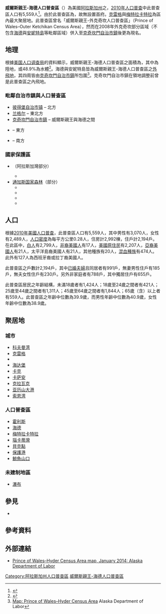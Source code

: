 {{NoteTA
|G1=US
}}
{{Infobox settlement
|name = 威爾斯親王-海德人口普查區
|native_name = Prince of Wales–Hyder Census Area, Alaska
|settlement_type = {{le|人口普查區|census area}}
|image_skyline = STOREHOUSE NO. 4 IN HYDER.jpg
|image_caption = [[海德_(阿拉斯加州)|海德]]境內的四號倉庫
|image_map = Map of Alaska highlighting Prince of Wales-Outer Ketchikan Census Area.svg
|map_caption = 威爾斯親王-海德人口普查區在阿拉斯加州的位置
|image_map1 = 
|map_caption1 = 
|subdivision_type = 國家
|subdivision_name = 美國
|subdivision_type1 = [[美国州份|州]]
|subdivision_name1 = [[阿拉斯加州|阿拉斯加州]]
|subdivision_type2 = 國會選區
|subdivision_name2 = [[阿拉斯加州單一國會選區|阿拉斯加州單一國會選區]]
|established_title = 成立
|established_date = 2008年
|extinct_title = 
|extinct_date = 
|area_footnotes = 
|area_total_sq_mi = 7683
|area_land_sq_mi = 3923
|area_water_sq_mi = 3760
|area_total_km2 = 19898.88
|area_land_km2 = 10160.52
|area_water_km2 =  9738.36
|elevation_footnotes = 
|elevation_ft = 322
|population_footnotes = <ref name="Census2010">{{cite web|title=Profile of General Population and Housing Characteristics: 2010 more information 2010 Demographic Profile Data|url=https://factfinder.census.gov/bkmk/table/1.0/en/DEC/10_DP/DPDP1/0500000US02198|publisher=U.S. Census Bureau|accessdate=2019-08-02|archive-url=https://archive.today/20200213035446/https://factfinder.census.gov/bkmk/table/1.0/en/DEC/10_DP/DPDP1/0500000US02198|archive-date=2020-02-13|dead-url=yes}}</ref>
|population_as_of = [[2010年美國人口普查|2010]]
|population_total = 5,559
|pop_est_footnotes = {{R|USCensusEst2018}}
|pop_est_as_of = 2018
|population_est = 6,422
|population_density_sq_mi = auto
|timezone = [[阿拉斯加時區|AKST]]
|utc_offset = -9
|timezone_DST = AKDT
|utc_offset_DST = -8
|postal_code_type = [[美國郵區編號|郵區編號]]
|postal_code = 
|area_code_type = 
|area_code = 
|website = 
|footnotes = 
|blank_name = [[聯邦資料處理標準|FIPS代碼]]
|blank_info = 02198
|blank1_name = [[地名信息系统|GNIS特徵編號]]
|blank1_info = {{GNIS 4|1419980}}
}}

'''威爾斯親王-海德人口普查區'''（{{lang-en|Prince of Wales–Hyder Census Area}}）為美國[[阿拉斯加州|阿拉斯加州]]之{{le|人口普查區|census area}}，[[2010年美國人口普查|2010年人口普查]]中此普查區人口有5,559人<ref name="QF">{{cite web|title=State & County QuickFacts|url=http://quickfacts.census.gov/qfd/states/02/02198.html|publisher=United States Census Bureau|accessdate=2014-05-18|archive-url=https://web.archive.org/web/20150905201949/http://quickfacts.census.gov/qfd/states/02/02198.html|archive-date=2015-09-05|dead-url=yes}}</ref>。由於此普查區為{{le|非建制自治市鎮|unorganized borough}}，故無設置首府。[[克雷格_(阿拉斯加州)|克雷格]]與[[梅特拉卡特拉_(阿拉斯加州)|梅特拉卡特拉]]為區內最大聚居地。此普查區曾名「威爾斯親王-外克奇坎人口普查區」（Prince of Wales–Outer Ketchikan Census Area），然而在2008年外克奇坎部分區域（不包含[[海德_(阿拉斯加州)|海德]]與[[安妮特島|安妮特島]]等毗鄰區域）併入至[[克奇坎門自治市鎮|克奇坎門自治市鎮]]後更為現名。

==地理==
根據[[美国人口调查局|美国人口调查局]]的資料顯示，威爾斯親王-海德人口普查區之面積為{{convert|7683|sqmi}}，其中{{convert|3923|sqmi}}為陸地，{{convert|3760|sqmi}}或48.9%為水體<ref name="GR1">{{cite web|url=https://www.census.gov/geo/www/gazetteer/gazette.html|publisher=[[美国人口调查局|美国人口调查局]]|accessdate=2011-04-23|date=2011-02-11|title=US Gazetteer files: 2010, 2000, and 1990|archive-url=https://web.archive.org/web/20060720110047/http://www.census.gov/geo/www/gazetteer/gazette.html|archive-date=2006-07-20|dead-url=yes}}</ref>。海德與安妮特島皆為威爾斯親王-海德人口普查區之[[飛地|外飛地]]，其四周皆由[[克奇坎門自治市鎮|克奇坎門自治市鎮]]所包圍<ref>[http://labor.alaska.gov/research/alari/images/maps/5_21_0map.pdf Map: Prince of Wales–Hyder Census Area] {{Wayback|url=http://labor.alaska.gov/research/alari/images/maps/5_21_0map.pdf |date=20090811001831 }} Alaska Department of Labor</ref>。克奇坎門自治市鎮在領地調整前曾是此普查區之內飛地。

===毗鄰自治市鎮與人口普查區===
* [[彼得堡自治市镇|彼得堡自治市镇]] – 北方
* [[兰格尔_(阿拉斯加州)|兰格尔]] – 東北方
* [[克奇坎門自治市鎮|克奇坎門自治市鎮]] – 威爾斯親王與海德之間
* {{le|基蒂馬特-斯蒂金地區|Regional District of Kitimat-Stikine}} – 東方
* {{le|斯基納-夏洛特王后地區|Skeena-Queen Charlotte Regional District}} – 南方

===國家保護區===
* {{le|阿拉斯加海洋國家野生動物保護區|Alaska Maritime National Wildlife Refuge}}（阿拉斯加灣部分）
** {{le|福里斯特島野地|Forrester Island Wilderness}}
* [[通加斯国家森林|通加斯国家森林]]（部分）
** {{le|卡爾他河野地|Karta River Wilderness}}
** {{le|莫里耶島野地|Maurille Islands Wilderness}}
** {{le|南威爾斯親王野地|South Prince of Wales Wilderness}}
** {{le|沃倫德島野地|Warren Island Wilderness}}

==人口==
{{US Census population
| 1960= 1772
| 1970= 2106
| 1980= 3822
| 1990= 6278
| 2000= 6146
| 2010= 5559
| estyear=2018
| estimate=6422
| estref=<ref name="USCensusEst2018">{{cite web|url=https://www.census.gov/programs-surveys/popest/data/tables.2018.html|title=Population and Housing Unit Estimates|accessdate=2019-05-11|archive-date=2017-05-29|archive-url=https://web.archive.org/web/20170529192346/https://census.gov/programs-surveys/popest/data/tables.2016.html|dead-url=no}}</ref>
| align-fn=center
| footnote=U.S. Decennial Census<ref>{{cite web|url=https://www.census.gov/prod/www/decennial.html|title=U.S. Decennial Census|publisher=United States Census Bureau|accessdate=2014-05-18|archive-url=https://web.archive.org/web/20180719124258/https://www.census.gov//prod/www/decennial.html|archive-date=2018-07-19|dead-url=yes}}</ref><br />1790–1960<ref>{{cite web|url=http://mapserver.lib.virginia.edu|title=Historical Census Browser|publisher=University of Virginia Library|accessdate=2014-05-18|archive-date=2012-08-11|archive-url=https://web.archive.org/web/20120811110448/http://mapserver.lib.virginia.edu/|dead-url=yes}}</ref> 1900–1990<ref>{{cite web|url=https://www.census.gov/population/cencounts/ak190090.txt|title=Population of Counties by Decennial Census: 1900 to 1990|publisher=United States Census Bureau|accessdate=2014-05-18|archive-date=2014-02-01|archive-url=https://web.archive.org/web/20140201114211/http://www.census.gov/population/cencounts/ak190090.txt|dead-url=no}}</ref><br />1990–2000<ref>{{cite web|url=https://www.census.gov/population/www/cen2000/briefs/phc-t4/tables/tab02.pdf|title=Census 2000 PHC-T-4. Ranking Tables for Counties: 1990 and 2000|publisher=United States Census Bureau|accessdate=2014-05-18|archive-date=2014-12-18|archive-url=https://web.archive.org/web/20141218203824/http://www.census.gov/population/www/cen2000/briefs/phc-t4/tables/tab02.pdf|dead-url=no}}</ref> 2010–2018<ref name="QF" />
}}

根據[[2010年美國人口普查|2010年美國人口普查]]，此普查區人口有5,559人，其中男性有3,070人，女性有2,489人，[[人口密度|人口密度]]為每平方公里0.28人，住房計2,992棟，住戶計2,194戶。在此區中，[[美國白人|白人]]有2,799人，[[非裔美國人|非裔美國人]]有17人，[[美國原住民|美國原住民]]有2,207人，[[亞裔美國人|亞裔美國人]]有21人，太平洋島裔美國人有21人，其他種族有20人，[[混血兒|混血種族]]有474人。此外有127人為西班牙裔或拉丁裔美國人。{{R|Census2010}}

此普查區之戶數計2,194戶，其中[[婚姻|已婚夫婦]]且同居者有991戶，無妻男性住戶有185戶，無夫女性住戶有230戶。另外非家庭者有788戶，其中獨居住戶有655戶。{{R|Census2010}}

此普查區居民之年齡結構，未滿18歲者有1,424人；18歲至24歲之間者有421人；25歲至44歲之間者有1,311人；45歲至64歲之間者有1,844人；65歲（含）以上者有559人。此普查區之年齡中位數為39.9歲，而男性年齡中位數為40.9歲，女性年齡中位數為38.9歲。{{R|Census2010}}

==聚居地==
===城市===
{{Div col|colwidth=15em}}
*[[科夫曼湾_(阿拉斯加州)|科夫曼湾]]
*[[克雷格_(阿拉斯加州)|克雷格]]
*{{le|埃德納貝 (阿拉斯加州)|Edna Bay, Alaska|埃德納貝}}
*[[海达堡_(阿拉斯加州)|海达堡]]
*[[卡克_(阿拉斯加州)|卡克]]
*[[卡萨安_(阿拉斯加州)|卡萨安]]
*[[克拉瓦克_(阿拉斯加州)|克拉瓦克]]
*[[亚历山大港_(阿拉斯加州)|亚历山大港]]
*[[索恩湾_(阿拉斯加州)|索恩湾]]
{{div col end}}

=== 人口普查區 ===
{{Div col|colwidth=15em}}
*[[霍利斯_(阿拉斯加州)|霍利斯]]
*[[海德_(阿拉斯加州)|海德]]
*[[梅特拉卡特拉_(阿拉斯加州)|梅特拉卡特拉]]
*[[瑙卡蒂灣_(阿拉斯加州)|瑙卡蒂灣]]
*[[貝克點_(阿拉斯加州)|貝克點]]
*[[保護港_(阿拉斯加州)|保護港]]
*[[鯨魚山口_(阿拉斯加州)|鯨魚山口]]
{{div col end}}

=== 未建制地區 ===
* [[瀑布_(阿拉斯加州)|瀑布]]

==參見==
* {{le|阿拉斯加州機場列表|List of airports in Alaska}}

==參考資料==
{{reflist|30em}}

==外部連結==
* [https://web.archive.org/web/20141217223547/http://labor.alaska.gov/research/census/maps/bor/02198.pdf Prince of Wales–Hyder Census Area map, January 2014: Alaska Department of Labor]

{{威爾斯親王-海德人口普查區}}
{{Alaska}}

{{DEFAULTSORT:Prince of Wales Hyder Census Area, Alaska}}
[[Category:阿拉斯加州人口普查區|Category:阿拉斯加州人口普查區]]
[[Category:威爾斯親王-海德人口普查區|]]